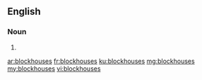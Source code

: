 ==English==

===Noun===
{{head|en|plural}}

# {{plural of|blockhouse|lang=en|nocat=1}}

[[ar:blockhouses]]
[[fr:blockhouses]]
[[ku:blockhouses]]
[[mg:blockhouses]]
[[my:blockhouses]]
[[vi:blockhouses]]